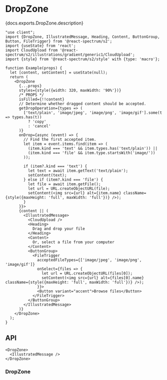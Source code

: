 


# DropZone

<PageDescription>{docs.exports.DropZone.description}</PageDescription>

```tsx render type="s2" docs={docs.exports.DropZone} links={docs.links} props={['size', 'replaceMessage']} wide
"use client";
import {DropZone, IllustratedMessage, Heading, Content, ButtonGroup, Button, FileTrigger} from '@react-spectrum/s2';
import {useState} from 'react';
import CloudUpload from '@react-spectrum/s2/illustrations/gradient/generic1/CloudUpload';
import {style} from '@react-spectrum/s2/style' with {type: 'macro'};

function Example(props) {
  let [content, setContent] = useState(null);
  return (
    <DropZone
      {...props}
      styles={style({width: 320, maxWidth: '90%'})}
      /* PROPS */
      isFilled={!!content}
      // Determine whether dragged content should be accepted.
      getDropOperation={types => (
        ['text/plain', 'image/jpeg', 'image/png', 'image/gif'].some(t => types.has(t))
          ? 'copy'
          : 'cancel'
      )}
      onDrop={async (event) => {
        // Find the first accepted item.
        let item = event.items.find(item => (
          (item.kind === 'text' && item.types.has('text/plain')) ||
          (item.kind === 'file' && item.type.startsWith('image/'))
        ));

        if (item?.kind === 'text') {
          let text = await item.getText('text/plain');
          setContent(text);
        } else if (item?.kind === 'file') {
          let file = await item.getFile();
          let url = URL.createObjectURL(file);
          setContent(<img src={url} alt={item.name} className={style({maxHeight: 'full', maxWidth: 'full'})} />);
        }
      }}>
      {content || (
        <IllustratedMessage>
          <CloudUpload />
          <Heading>
            Drag and drop your file
          </Heading>
          <Content>
            Or, select a file from your computer
          </Content>
          <ButtonGroup>
            <FileTrigger
              acceptedFileTypes={['image/jpeg', 'image/png', 'image/gif']}
              onSelect={files => {
                let url = URL.createObjectURL(files[0]);
                setContent(<img src={url} alt={files[0].name} className={style({maxHeight: 'full', maxWidth: 'full'})} />);
              }}>
              <Button variant="accent">Browse files</Button>
            </FileTrigger>
          </ButtonGroup>
        </IllustratedMessage>
      )}
    </DropZone>
  );
}
```

## API

```tsx links={{DropZone: '#dropzone', IllustratedMessage: 'IllustratedMessage.html'}}
<DropZone>
  <IllustratedMessage />
</DropZone>
```

### DropZone

<PropTable component={docs.exports.DropZone} links={docs.links} />
